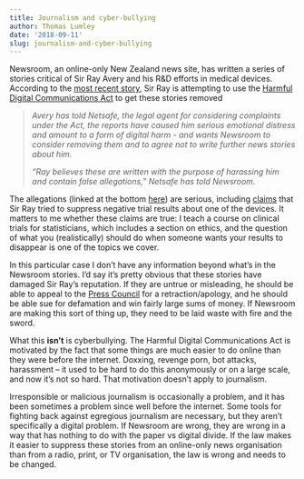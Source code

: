 ```yaml
---
title: Journalism and cyber-bullying
author: Thomas Lumley
date: '2018-09-11'
slug: journalism-and-cyber-bullying
---
```


Newsroom, an online-only New Zealand news site, has written a series of stories critical of Sir Ray Avery and his R&D efforts in medical devices. According to the [most recent story](https://www.newsroom.co.nz/2018/09/10/230522/avery-targets-newsroom-citing-digital-harm), Sir Ray is attempting to use the [Harmful Digital Communications Act](http://www.legislation.govt.nz/act/public/2015/0063/latest/whole.html) to get these stories removed

> *Avery has told Netsafe, the legal agent for considering complaints under the Act, the reports have caused him serious emotional distress and amount to a form of digital harm - and wants Newsroom to consider removing them and to agree not to write further news stories about him.*
>
>*"Ray believes these are written with the purpose of harassing him and contain false allegations," Netsafe has told Newsroom.*

The allegations (linked at the bottom [here](https://www.newsroom.co.nz/2018/09/10/230522/avery-targets-newsroom-citing-digital-harm)) are serious, including [claims](https://www.newsroom.co.nz/2018/09/06/225337/legal-threat-to-suppress-clinical-study) that Sir Ray tried to suppress negative trial results about one of the devices.  It matters to me whether these claims are true: I teach a course on clinical trials for statisticians, which includes a section on ethics, and the question of what you (realistically) should do when someone wants your results to disappear is one of the topics we cover.

In this particular case I don't have any information beyond what's in the Newsroom stories. I'd say it's pretty obvious that these stories have damaged Sir Ray's reputation. If they are untrue or misleading, he should be able to appeal to the [Press Council](http://www.mediacouncil.org.nz/) for a retraction/apology, and he should be able sue for defamation and win fairly large sums of money.  If Newsroom are making this sort of thing up, they need to be laid waste with fire and the sword.  

What this **isn't** is cyberbullying. The Harmful Digital Communications Act is motivated by the fact that some things are much easier to do online than they were before the internet. Doxxing, revenge porn, bot attacks, harassment -- it used to be hard to do this anonymously or on a large scale, and now it's not so hard. That motivation doesn't apply to journalism. 

Irresponsible or malicious journalism is occasionally a problem, and it has been sometimes a problem since well before the internet. Some tools for fighting back against egregious journalism are necessary, but they aren't specifically a digital problem.  If Newsroom are wrong, they are wrong in a way that has nothing to do with the paper vs digital divide.  If the law makes it easier to suppress these stories from an online-only news organisation than from a radio, print, or TV organisation, the law is wrong and needs to be changed.